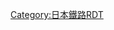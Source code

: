 {{Routemap|inline=<includeonly>yes</includeonly>|collapse=yes|title=宮島線|title-bg=red|title-color=white|map=
STR\\~~ ~~[[西日本旅客鐵道|JR西]]：[[山陽本線 (廣島地區)|山陽本線]]
STR\\uSTR+l~~ ~~[[廣島電鐵本線|本線]]
STR\\uSTR~~ ~~[[西廣島站|西廣島]]
HST\\umSWBHF~~0.0~~M19 [[廣電西廣島站|廣電西廣島（己斐）]]
LSTR\\BHF~~1.0~~M20 [[東高須站|東高須]]
\\BHF~~1.4~~M21 [[高須站|高須]]
\\BHF~~2.1~~M22 [[古江站|古江]]
\\BHF~~2.9~~M23 [[草津站 (廣島縣)|草津]]
\\BHF~~3.5~~M24 [[草津南站|草津南]]
\KDSTa\STR~~ ~~{{Translink|ja|荒手車庫|荒手車庫}}
LSTR\STRl\ABZg+r
BHF!~HUBaq\HUBq\BHF!~HUBeq~~4.2~~M25 [[商工中心入口站|商工中心入口]]
LSTR\\STR~~ ~~[[新井口站|新井口]]
\\BHF~~4.8~~M26 [[井口站 (廣島縣)|井口]]
\\BHF~~6.0~~M27 [[修大協創中高前站|修大協創中高前]]
LSTR\\hKRZWae~~ ~~{{Translink|ja|八幡川 (広島市佐伯区)|八幡川 (廣島市佐伯區)|八幡川}}
BHF!~HUBaq\HUBq\BHF!~HUBeq~~6.6~~M28 [[廣電五日市站|廣電五日市]]
LSTR\\STR~~ ~~[[五日市站|五日市]]
\\BHF~~7.2~~M29 [[佐伯區役所前站|佐伯區役所前]]
\\BHF~~8.2~~M30 [[樂樂園站|樂槳園]]
\\hKRZWae~~ ~~岡之下川
\\eBHF~~8.4~~''隅之濱''~~-1935
LSTR\\BHF~~9.2~~M31 [[山陽女學園前站|山陽女學園前]]
HST\\BHF~~9.9~~M32 [[廣電廿日市站|廣電廿日市]]
LSTR\\STR~~ ~~[[廿日市站|廿日市]]
\\hKRZWae~~ ~~可愛川
\\BHF~~10.7~~M33 [[廿日市市役所前站|廿日市市役所前（平良）]]
LSTR\\TUNNEL1~~ ~~串戶隧道
HST\\BHF~~11.5~~M34 [[宮內站 (廣島縣)|宮內]]
LSTR\\STR~~ ~~[[宮內串戶站|宮內串戶]]
\\hKRZWae~~ ~~御手洗川
\\BHF~~11.9~~M35 [[JA廣島醫院前站|JA廣島醫院前]]
\\BHF~~12.4~~M36 [[地御前站|地御前]]
\\eBHF~~13.5~~''{{Translink|ja|新宮島駅|新宮島站|新宮島}}''~~-1931
LSTR\\BHF~~13.9~~M37 [[阿品東站|阿品東]]
HST\\BHF~~14.6~~M38 [[廣電阿品站|廣電阿品]]
LSTR\\STR~~ ~~[[阿品站|阿品]]
\\BHF~~15.9~~[[宮島賽艇場站|宮島賽艇場]]（[[臨時車站|臨]]）
LSTR\\KBHFe~~16.1~~M39 [[廣電宮島口站|廣電宮島口]]
HST\\BOOT~~ ~~[[宮島口站|宮島口]]
STR\\~~ ~~{{Translink|ja|宮島松大汽船}}、[[宮島聯絡船]]
STR\\~~ ~~JR西：山陽本線
|bottom={{navbar|宮島線RDT}}
}}<noinclude>{{rdt intro|[[宮島線]]}}
[[Category:日本鐵路RDT]]

</noinclude>